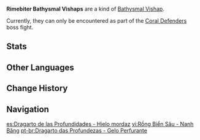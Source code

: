 {{Enemy Infobox
|image    = Enemy Rimebiter Bathysmal Vishap.png
|type     = Special Enemies
|family   = Mystical Beasts
|group    = Bathysmal Vishaps
|location = 
|element  = Cryo
}}
{{Description|A vishap that dwells deep beneath the oceans. Due to certain social adaptations, it has manifested a form aligned with the Cryo element.<br />The coming of humans sparked a conflict and a resultant evolution within the Bathysmal Vishaps, just as ants might divide up labor and biological characteristics, thus appearing in different forms.<br />These vishaps are stronger than their ordinary kin.|[[Archive]]}}
'''Rimebiter Bathysmal Vishaps''' are a kind of [[Bathysmal Vishap]].

Currently, they can only be encountered as part of the [[Coral Defenders]] boss fight.

==Stats==
{{Enemy Stats
|phys_res = 30%
|cryo_res = 30%

|hp_ratio  = 12
|hp_type   = 2
|atk_ratio = 5
}}

==Other Languages==
{{Other Languages
|en      = Rimebiter Bathysmal Vishap
|zhs     = 深海龙蜥・啮冰
|zhs_rm  = Shēnhǎi Lóngxī - Niè Bīng
|zht     = 深海龍蜥・囓冰
|zht_rm  = Shēnhǎi Lóngxī - Niè Bīng
|zh_tl   = Bathysmal Vishap - Ice Crunching
|ja      = アビサルヴィシャップ・噛氷
|ja_rm   = Abisaru Vishappu - Kouhyou{{Assumed}}
|ja_tl   = Abyssal Vishap - Frostbiter
|ko      = 얼음을 짓씹는 심해 용 도마뱀
|ko_rm   = Eol'eum-eul Jitssipneun Simhae Yong Domabaem
|ko_tl   = Ice-crunching Abyssal Dragon-Lizard
|es      = Dragarto de las Profundidades - Hielo mordaz
|es_tl   = Dragard of the Depths - Scathing Ice
|es_note = ''Dragarto'' is a portmanteau of {{Lang|mini=1|es=''dragón''|es_tl=dragon}} and {{Lang|mini=1|es=''lagarto''|es_tl=lizard.}}
|fr      = Élémentosaure abyssal morgivre
|fr_tl   = Rimebiting Abyssal Elementosaurus
|ru      = Вишап глубин: Ледогрыз
|ru_tl   = Vishap of the Depths: Ice-gnawer
|ru_note = {{Lang|mini=1|ru=Ледогрыз|ru_rm=Ledogryz}} is a compound word made of the noun {{Lang|mini=1|ru=лёд|ru_rm=lyod|ru_tl=ice}} and the verb {{Lang|mini=1|ru=грызть|ru_rm=gryzt'|ru_tl=to gnaw}}, joined by the interfix "{{Lang|mini=1|ru=-о-}}".
|th      = Rimebiter Bathysmal Vishap
|vi      = Rồng Biển Sâu - Nanh Băng
|vi_tl   = Deep Sea Dragon - Ice-Biting
|de      = Tiefsee Drachenechse – Eisbeißer
|de_tl   = Deep Sea Dragon-Lizard - Ice-Biter
|id      = Rimebiter Bathysmal Vishap
|pt      = Dragarto das Profundezas: Gelo Perfurante
|pt_tl   = 
}}

==Change History==
{{Change History|2.4}}

==Navigation==
{{Enemy Navbox|special}}

[[es:Dragarto de las Profundidades - Hielo mordaz]]
[[vi:Rồng Biển Sâu - Nanh Băng]]
[[pt-br:Dragarto das Profundezas - Gelo Perfurante]]